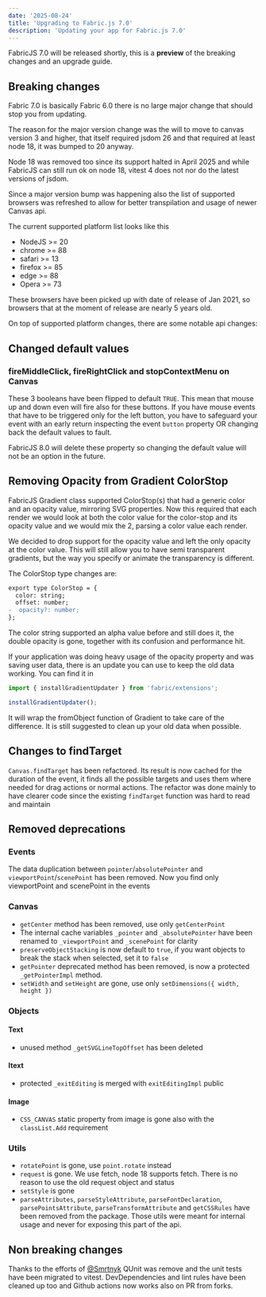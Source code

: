 ```yaml
---
date: '2025-08-24'
title: 'Upgrading to Fabric.js 7.0'
description: 'Updating your app for Fabric.js 7.0'
---
```


FabricJS 7.0 will be released shortly, this is a **preview** of the breaking changes and an upgrade guide.

## Breaking changes

Fabric 7.0 is basically Fabric 6.0 there is no large major change that should stop you from updating.

The reason for the major version change was the will to move to canvas version 3 and higher,
that itself required jsdom 26 and that required at least node 18, it was bumped to 20 anyway.

Node 18 was removed too since its support halted in April 2025 and while FabricJS can
still run ok on node 18, vitest 4 does not nor do the latest versions of jsdom.

Since a major version bump was happening also the list of supported browsers was refreshed to allow
for better transpilation and usage of newer Canvas api.

The current supported platform list looks like this

- NodeJS >= 20
- chrome >= 88
- safari >= 13
- firefox >= 85
- edge >= 88
- Opera >= 73

These browsers have been picked up with date of release of Jan 2021,
so browsers that at the moment of release are nearly 5 years old.

On top of supported platform changes, there are some notable api changes:

## Changed default values

### fireMiddleClick, fireRightClick and stopContextMenu on Canvas

These 3 booleans have been flipped to default `TRUE`.
This mean that mouse up and down even will fire also for these buttons.
If you have mouse events that have to be triggered only for the left button, you have to safeguard
your event with an early return inspecting the event `button` property OR changing back the default values to fault.

FabricJS 8.0 will delete these property so changing the default value will not be an option in the future.

## Removing Opacity from Gradient ColorStop

FabricJS Gradient class supported ColorStop(s) that had a generic color and an opacity value,
mirroring SVG properties. Now this required that each render we would look at both the color value
for the color-stop and its opacity value and we would mix the 2, parsing a color value each render.

We decided to drop support for the opacity value and left the only opacity at the color value.
This will still allow you to have semi transparent gradients, but the way you specify or animate the
transparency is different.

The ColorStop type changes are:

```diff
export type ColorStop = {
  color: string;
  offset: number;
-  opacity?: number;
};
```
The color string supported an alpha value before and still does it, the double opacity is gone,
together with its confusion and performance hit.

If your application was doing heavy usage of the opacity property and was saving user data, there
is an update you can use to keep the old data working.
You can find it in
```ts
import { installGradientUpdater } from 'fabric/extensions';

installGradientUpdater();
```
It will wrap the fromObject function of Gradient to take care of the difference.
It is still suggested to clean up your old data when possible.

## Changes to findTarget

`Canvas.findTarget` has been refactored. Its result is now cached for the duration of the event,
it finds all the possible targets and uses them where needed for drag actions or normal actions.
The refactor was done mainly to have clearer code since the existing `findTarget` function was hard
to read and maintain

## Removed deprecations

### Events
The data duplication between `pointer`/`absolutePointer` and `viewportPoint`/`scenePoint` has been removed.
Now you find only viewportPoint and scenePoint in the events

### Canvas
- `getCenter` method has been removed, use only `getCenterPoint`
- The internal cache variables `_pointer` and `_absolutePointer` have been renamed to `_viewportPoint` and `_scenePoint` for clarity
- `preserveObjectStacking` is now default to `true`, if you want objects to break the stack when selected, set it to `false`
- `getPointer` deprecated method has been removed, is now a protected `_getPointerImpl` method.
- `setWidth` and `setHeight` are gone, use only `setDimensions({ width, height })`


### Objects
#### Text
- unused method `_getSVGLineTopOffset` has been deleted
#### Itext
- protected `_exitEditing` is merged with `exitEditingImpl` public
#### Image
- `CSS_CANVAS` static property from image is gone also with the `classList.Add` requirement

### Utils
- `rotatePoint` is gone, use `point.rotate` instead
- `request` is gone. We use fetch, node 18 supports fetch. There is no reason to use the old request object and status
- `setStyle` is gone
- `parseAttributes`, `parseStyleAttribute`, `parseFontDeclaration`, `parsePointsAttribute`, `parseTransformAttribute` and `getCSSRules`
have been removed from the package. Those utils were meant for internal usage and never for exposing this part of the api.

## Non breaking changes

Thanks to the efforts of [@Smrtnyk](https://github.com/Smrtnyk) QUnit was remove and the unit tests have been migrated to vitest.
DevDependencies and lint rules have been cleaned up too and Github actions now works also on PR from forks.

